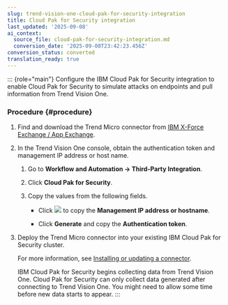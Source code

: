 ```yaml
---
slug: trend-vision-one-cloud-pak-for-security-integration
title: Cloud Pak for Security integration
last_updated: '2025-09-08'
ai_context:
  source_file: cloud-pak-for-security-integration.md
  conversion_date: '2025-09-08T23:42:23.456Z'
conversion_status: converted
translation_ready: true
---
```


::: {role="main"}
Configure the IBM Cloud Pak for Security integration to enable Cloud Pak for Security to simulate attacks on endpoints and pull information from Trend Vision One.

### Procedure {#procedure}

1.  Find and download the Trend Micro connector from [IBM X-Force Exchange / App Exchange](https://exchange.xforce.ibmcloud.com/hub/extension/7938c510d0ab7d511a3437281a61ea3c).

2.  In the Trend Vision One console, obtain the authentication token and management IP address or host name.

    1.  Go to **Workflow and Automation → Third-Party Integration**.

    2.  Click **Cloud Pak for Security**.

    3.  Copy the values from the following fields.

        - Click ![](/images/dddna_summary_detection_copy=GUID-4DE35BE5-57A5-4919-BF9C-5EC95F9CA8FD=1=en-us=Low.webp) to copy the **Management IP address or hostname**.

        - Click **Generate** and copy the **Authentication token**.

3.  Deploy the Trend Micro connector into your existing IBM Cloud Pak for Security cluster.

    For more information, see [Installing or updating a connector](https://www.ibm.com/docs/en/cp-security/saas?topic=SSTDPP_serv/docs/scp-core/deploy_connector_online.htm).

    IBM Cloud Pak for Security begins collecting data from Trend Vision One. Cloud Pak for Security can only collect data generated after connecting to Trend Vision One. You might need to allow some time before new data starts to appear.
:::
